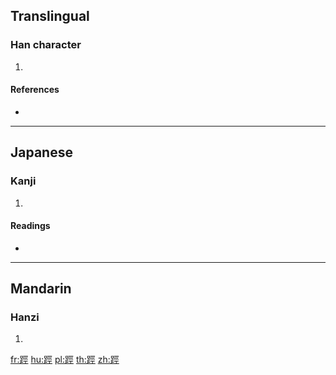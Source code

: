 {{character info/new}}
==Translingual==

===Han character===
{{Han char|rn=157|rad=足|as=07|sn=14|four=|canj=RMMVM}}

# {{defn|Han|sort=足07}}

====References====
* {{Han ref|kx=1226.200|dkj=37558|dj=1698.130|hdz=63708.080|uh=8E01|ud=36353}}

----

==Japanese==

===Kanji===
{{ja-kanji|grade=|rs=足07}}

# {{defn|lang=ja|sort=足07}}

====Readings====
* {{ja-readings|on=[[けい]] (kei)|kun=[[すね]] (sune)|nanori=}}

----

==Mandarin==

===Hanzi===
{{cmn-hanzi|pin=[[jìng]] ([[jing4]])|wg=ching<sup>4</sup>}}

# {{defn|lang=cmn|sort=足07}}

[[fr:踁]]
[[hu:踁]]
[[pl:踁]]
[[th:踁]]
[[zh:踁]]